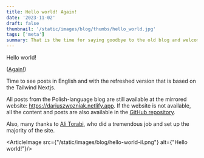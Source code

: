 ```yaml
---
title: Hello world! Again!
date: '2023-11-02'
draft: false
thumbnail: '/static/images/blog/thumbs/hello_world.jpg'
tags: ['meta']
summary: That is the time for saying goodbye to the old blog and welcome to the new one!
---
```

Hello world!

([Again!](https://dariuszwozniak.netlify.app))

Time to see posts in English and with the refreshed version that is based on the Tailwind Nextjs.

All posts from the Polish-language blog are still available at the mirrored website: https://dariuszwozniak.netlify.app. If the website is not available, all the content and posts are also available in the [GitHub repository](https://github.com/dariusz-wozniak/dariuszwozniak.net).

Also, many thanks to [Ali Torabi](https://github.com/torabi-ali), who did a tremendous job and set up the majority of the site.

<ArticleImage src={"/static/images/blog/hello-world-il.png"} alt={"Hello world!"}/>